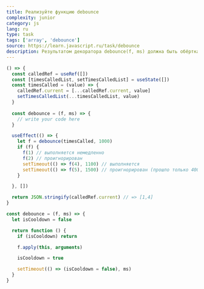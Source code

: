 ```yaml
---
title: Реализуйте функцию debounce
complexity: junior
category: js
lang: ru
type: task
tags: ['array', 'debounce']
source: https://learn.javascript.ru/task/debounce
description: Результатом декоратора debounce(f, ms) должна быть обёртка, которая передаёт вызов f не более одного раза в ms миллисекунд. Другими словами, когда мы вызываем debounce, это гарантирует, что все остальные вызовы будут игнорироваться в течение ms.
---
```

```jsx example
() => {
  const calledRef = useRef([])
  const [timesCalledList, setTimesCalledList] = useState([])
  const timesCalled = (value) => {
    calledRef.current = [...calledRef.current, value]
    setTimesCalledList(...timesCalledList, value)
  }
  
  const debounce = (f, ms) => {
    // write your code here
  }

  useEffect(() => {
    let f = debounce(timesCalled, 1000)
    if (f) {
      f(1) // выполняется немедленно
      f(2) // проигнорирован
      setTimeout(() => f(4), 1100) // выполняется
      setTimeout(() => f(5), 1500) // проигнорирован (прошло только 400 мс от последнего вызова) 
    }

  }, [])

  return JSON.stringify(calledRef.current) // => [1,4]
}

```

```js answer
const debounce = (f, ms) => {
  let isCooldown = false

  return function () {
    if (isCooldown) return

    f.apply(this, arguments)

    isCooldown = true

    setTimeout(() => (isCooldown = false), ms)
  }
}
```
